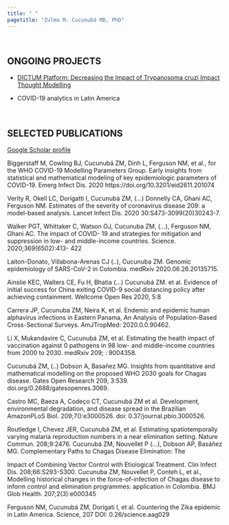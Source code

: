 ```yaml
---
title: " "
pagetitle: "Zulma M. Cucunubá MD, PhD"
---
```


<link rel="stylesheet" href="styles.css" type="text/css">
<link rel="stylesheet" href="academicicons/css/academicons.min.css"/>


<br />

## ONGOING PROJECTS

- [DICTUM Platform: Decreasing the Impact of Trypanosoma cruzi Impact Thought Modelling](https://www.londonntd.org/news/decreasing-the-impact-of-chagas-disease-through-modelling)

- COVID-19 analytics in Latin America

<br />

## SELECTED PUBLICATIONS

[Google Scholar profile](https://scholar.google.com/citations?user=YxVl1nUAAAAJ&hl=en)


Biggerstaff M, Cowling BJ, Cucunubá ZM, Dinh L, Ferguson NM, et al., for the WHO COVID-19 Modelling Parameters Group. Early insights from statistical and mathematical modeling of key epidemiologic parameters of COVID-19. Emerg Infect Dis. 2020 https://doi.org/10.3201/eid2611.201074 

Verity R, Okell LC, Dorigatti I, Cucunubá ZM, (…) Donnelly CA, Ghani AC, Ferguson NM. Estimates of the severity of coronavirus disease 209: a model-based analysis. Lancet Infect Dis. 2020 30:S473-3099(20)30243-7.

Walker PGT, Whittaker C, Watson OJ, Cucunuba ZM, (…), Ferguson NM, Ghani AC. The impact of COVID- 19 and strategies for mitigation and suppression in low- and middle-income countries. Science. 2020;369(6502):413- 422

Laiton-Donato, Villabona-Arenas CJ (..), Cucunuba ZM. Genomic epidemiology of SARS-CoV-2 in Colombia. medRxiv 2020.06.26.20135715.

Ainslie KEC, Walters CE, Fu H, Bhatia (…) Cucunubá ZM. et al. Evidence of initial success for China exiting COVID-9 social distancing policy after achieving containment. Wellcome Open Res 2020, 5:8

Carrera JP, Cucunuba ZM, Neira K, et al. Endemic and epidemic human alphavirus infections in Eastern Panama, An Analysis of Population-Based Cross-Sectional Surveys. AmJTropMed: 2020.0.0.90462.

Li X, Mukandavire C, Cucunubá ZM, et al. Estimating the health impact of vaccination against 0 pathogens in 98 low- and middle-income countries from 2000 to 2030. medRxiv 209; : 9004358.

Cucunubá ZM, (..) Dobson A, Basañez MG. Insights from quantitative and mathematical modelling on the proposed WHO 2030 goals for Chagas disease. Gates Open Research 209, 3:539. doi.org/0.2688/gatesopenres.3069.

Castro MC, Baeza A, Codeço CT, Cucunubá ZM et al. Development, environmental degradation, and disease spread in the Brazilian AmazonPLoS Biol. 209;7():e3000526. doi: 0.37/journal.pbio.3000526.

Routledge I, Chevez JER, Cucunubá ZM, et al. Estimating spatiotemporally varying malaria reproduction numbers in a near elimination setting. Nature Commun. 208;9:2476.
Cucunubá ZM, Nouvellet P (…), Dobson AP, Basáñez MG. Complementary Paths to Chagas Disease Elimination: The 

Impact of Combining Vector Control with Etiological Treatment. Clin Infect Dis. 208;66:S293-S300.
Cucunuba ZM, Nouvellet P, Conteh L, et al., Modelling historical changes in the force-of-infection of Chagas disease to inform control and elimination programmes: application in Colombia. BMJ Glob Health. 207;2(3):e000345


Ferguson NM, Cucunubá ZM, Dorigati I, et al. Countering the Zika epidemic in Latin America. Science, 207 DOI: 0.26/science.aag029


